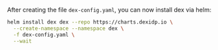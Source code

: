 After creating the file `dex-config.yaml`, you can now install dex via helm:

```bash
helm install dex dex --repo https://charts.dexidp.io \
  --create-namespace --namespace dex \
  -f dex-config.yaml \
  --wait
```
